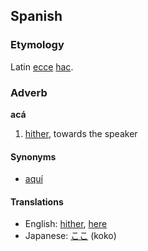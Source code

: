 ==Spanish==
===Etymology===
Latin [[ecce]] [[hac]].

===Adverb===
'''acá'''
# [[hither]], towards the speaker

====Synonyms====
*[[aquí]]

====Translations====
*English: [[hither]], [[here]]
*Japanese: [[ここ]] (koko)